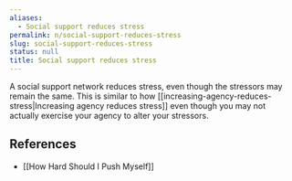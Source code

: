 ```yaml
---
aliases:
  - Social support reduces stress
permalink: n/social-support-reduces-stress
slug: social-support-reduces-stress
status: null
title: Social support reduces stress
---
```

A social support network reduces stress, even though the stressors may remain the same. This is similar to how [[increasing-agency-reduces-stress|Increasing agency reduces stress]] even though you may not actually exercise your agency to alter your stressors.

## References

- [[How Hard Should I Push Myself]]
